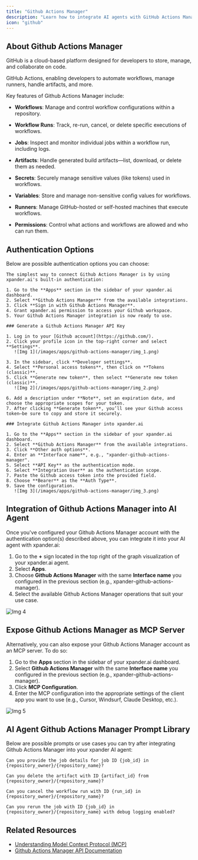```yaml
---
title: "Github Actions Manager"
description: "Learn how to integrate AI agents with GitHub Actions Manager using xpander.ai. Create dynamic, event-driven workflows where agents can trigger, monitor, and manage Actions workflows in real time."
icon: "github"
---
```


## About Github Actions Manager

GitHub is a cloud-based platform designed for developers to store, manage, and collaborate on code.

GitHub Actions, enabling developers to automate workflows, manage runners, handle artifacts, and more.

Key features of Github Actions Manager include:

- **Workflows**: Manage and control workflow configurations within a repository.

- **Workflow Runs**: Track, re-run, cancel, or delete specific executions of workflows.

- **Jobs**: Inspect and monitor individual jobs within a workflow run, including logs.

- **Artifacts**: Handle generated build artifacts—list, download, or delete them as needed.

- **Secrets**: Securely manage sensitive values (like tokens) used in workflows.

- **Variables**: Store and manage non-sensitive config values for workflows.

- **Runners**: Manage GitHub-hosted or self-hosted machines that execute workflows.

- **Permissions**: Control what actions and workflows are allowed and who can run them.


## Authentication Options

Below are possible authentication options you can choose:

<Tabs>

  <Tab title="Built-in xpander.ai Auth">

    The simplest way to connect Github Actions Manager is by using xpander.ai's built-in authentication:

    1. Go to the **Apps** section in the sidebar of your xpander.ai dashboard.  
    2. Select **Github Actions Manager** from the available integrations.  
    3. Click **Sign in with Github Actions Manager**.  
    4. Grant xpander.ai permission to access your Github workspace.  
    5. Your Github Actions Manager integration is now ready to use.

  </Tab>

  <Tab title="API Access">

    ### Generate a Github Actions Manager API Key

    1. Log in to your [Github account](https://github.com/).  
    2. Click your profile icon in the top-right corner and select **Settings**.  
       ![Img 1](/images/apps/github-actions-manager/img_1.png)

    3. In the sidebar, click **Developer settings**.  
    4. Select **Personal access tokens**, then click on **Tokens (classic)**.  
    5. Click **Generate new token**, then select **Generate new token (classic)**.  
       ![Img 2](/images/apps/github-actions-manager/img_2.png)

    6. Add a description under **Note**, set an expiration date, and choose the appropriate scopes for your token.  
    7. After clicking **Generate token**, you’ll see your Github access token—be sure to copy and store it securely.

    ### Integrate Github Actions Manager into xpander.ai

    1. Go to the **Apps** section in the sidebar of your xpander.ai dashboard.  
    2. Select **Github Actions Manager** from the available integrations.  
    3. Click **Other auth options**.  
    4. Enter an **Interface name**, e.g., "xpander-github-actions-manager".  
    5. Select **API Key** as the authentication mode.  
    6. Select **Integration User** as the authentication scope.  
    7. Paste the Github access token into the provided field.  
    8. Choose **Bearer** as the **Auth Type**.  
    9. Save the configuration.  
       ![Img 3](/images/apps/github-actions-manager/img_3.png)

  </Tab>

</Tabs>


## Integration of Github Actions Manager into AI Agent

Once you've configured your Github Actions Manager account with the authentication option(s) described above, you can integrate it into your AI agent with xpander.ai:

1. Go to the **+** sign located in the top right of the graph visualization of your xpander.ai agent.  
2. Select **Apps**.  
3. Choose **Github Actions Manager** with the same **Interface name** you configured in the previous section (e.g., xpander-github-actions-manager).  
4. Select the available Github Actions Manager operations that suit your use case.  

![Img 4](/images/apps/github-actions-manager/img_4.png)

## Expose Github Actions Manager as MCP Server

Alternatively, you can also expose your Github Actions Manager account as an MCP server. To do so:

1. Go to the **Apps** section in the sidebar of your xpander.ai dashboard.  
2. Select **Github Actions Manager** with the same **Interface name** you configured in the previous section (e.g., xpander-github-actions-manager).  
3. Click **MCP Configuration**.  
4. Enter the MCP configuration into the appropriate settings of the client app you want to use (e.g., Cursor, Windsurf, Claude Desktop, etc.).

![Img 5](/images/apps/github-actions-manager/img_5.png)

## AI Agent Github Actions Manager Prompt Library

Below are possible prompts or use cases you can try after integrating Github Actions Manager into your xpander AI agent:

```
Can you provide the job details for job ID {job_id} in {repository_owner}/{repository_name}?
```

````
Can you delete the artifact with ID {artifact_id} from {repository_owner}/{repository_name}?
````

```
Can you cancel the workflow run with ID {run_id} in {repository_owner}/{repository_name}?
```

```
Can you rerun the job with ID {job_id} in {repository_owner}/{repository_name} with debug logging enabled?
```

## Related Resources

- [Understanding Model Context Protocol (MCP)](/docs/05-human-interfaces/04-mcp)
- [Github Actions Manager API Documentation](https://docs.github.com/en/rest/actions/)